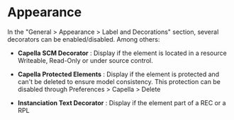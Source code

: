 = Appearance =

In the "General > Appearance > Label and Decorations" section, several decorators can be enabled/disabled. Among others:

* '''Capella SCM Decorator''' : Display if the element is located in a resource Writeable, Read-Only or under source control.

* '''Capella Protected Elements''' : Display if the element is protected and can't be deleted to ensure model consistency. This protection can be disabled through Preferences > Capella > Delete

* '''Instanciation Text Decorator''' : Display if the element part of a REC or a RPL

